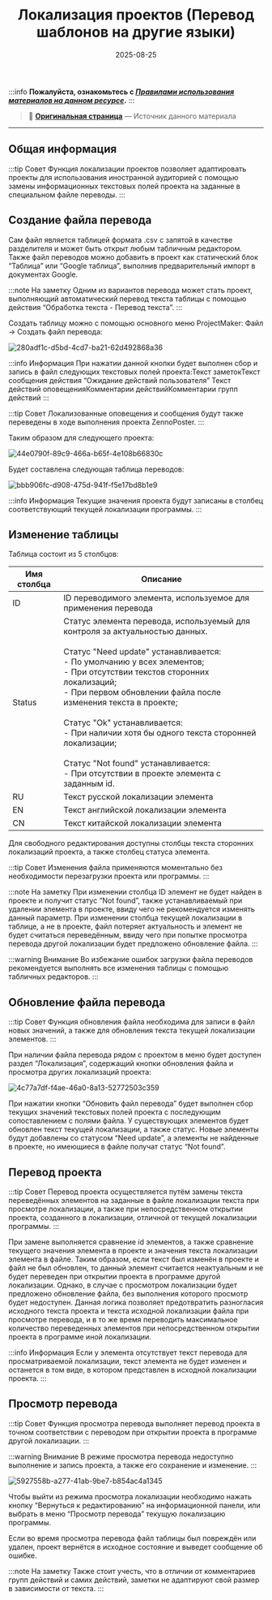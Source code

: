 ﻿---
sidebar_position: 10
title: "Локализация проектов (Перевод шаблонов на другие языки)"
description: ""
date: "2025-08-25"
converted: true
originalFile: "Локализация проектов (Перевод шаблонов на другие языки).txt"
targetUrl: "https://zennolab.atlassian.net/wiki/spaces/RU/pages/744423487"
---
:::info **Пожалуйста, ознакомьтесь с [*Правилами использования материалов на данном ресурсе*](../Disclaimer).**
:::

> 🔗 **[Оригинальная страница](https://zennolab.atlassian.net/wiki/spaces/RU/pages/744423487)** — Источник данного материала

_______________________________________________  

## Общая информация

:::tip Совет
Функция локализации проектов позволяет адаптировать проекты для использования иностранной аудиторией с помощью замены информационных текстовых полей проекта на заданные в специальном файле переводы.
:::

## Создание файла перевода

Сам файл является таблицей формата .csv с запятой в качестве разделителя и может быть открыт любым табличным редактором. Также файл переводов можно добавить в проект как статический блок “Таблица” или “Google таблица”, выполнив предварительный импорт в документах Google.

:::note На заметку
Одним из вариантов перевода может стать проект, выполняющий автоматический перевод текста таблицы с помощью действия “Обработка текста - Перевод текста”.
:::

Создать таблицу можно с помощью основного меню ProjectMaker: Файл → Создать файл перевода:

![280adf1c-d5bd-4cd7-ba21-62d492868a36](./assets/Локализация_проектов_(Перевод_шаблонов_на_другие_языки)/Локализация_проектов_(Перевод_шаблонов_на_другие_языки)_pic1.png)



:::info Информация
При нажатии данной кнопки будет выполнен сбор и запись в файл следующих текстовых полей проекта:Текст заметокТекст сообщения действия “Ожидание действий пользователя” Текст действий оповещенияКомментарии действийКомментарии групп действий
:::

:::tip Совет
Локализованные оповещения и сообщения будут также переведены в ходе выполнения проекта ZennoPoster.
:::

Таким образом для следующего проекта:

![44e0790f-89c9-466a-b65f-4e108b66830c](./assets/Локализация_проектов_(Перевод_шаблонов_на_другие_языки)/Локализация_проектов_(Перевод_шаблонов_на_другие_языки)_pic2.png)



Будет составлена следующая таблица переводов:

![bbb906fc-d908-475d-941f-f5e17bd8b1e9](./assets/Локализация_проектов_(Перевод_шаблонов_на_другие_языки)/Локализация_проектов_(Перевод_шаблонов_на_другие_языки)_pic3.png)



:::info Информация
Текущие значения проекта будут записаны в столбец соответствующий текущей локализации программы.
:::

## Изменение таблицы

Таблица состоит из 5 столбцов:

| **Имя столбца** | **Описание** |
| --- | --- |
| ID | ID переводимого элемента, используемое для применения перевода |
| Status | Статус элемента перевода, используемый для контроля за актуальностью данных.<br/><br/>Статус "Need update" устанавливается:<br/>- По умолчанию у всех элементов;<br/>- При отсутствии текстов сторонних локализаций;<br/>- При первом обновлении файла после изменения текста в проекте;<br/><br/>Статус "Ok" устанавливается:<br/>- При наличии хотя бы одного текста сторонней локализации;<br/><br/>Статус "Not found" устанавливается:<br/>- При отсутствии в проекте элемента с заданным id. |
| RU | Текст русской локализации элемента |
| EN | Текст английской локализации элемента |
| CN | Текст китайской локализации элемента |

Для свободного редактирования доступны столбцы текста сторонних локализаций проекта, а также столбец статуса элемента.

:::tip Совет
Изменения файла применяются моментально без необходимости перезагрузки проекта или программы.
:::

:::note На заметку
При изменении столбца ID элемент не будет найден в проекте и получит статус “Not found”, также устанавливаемый при удалении элемента в проекте, ввиду чего не рекомендуется изменять данный параметр. При изменении столбца текущей локализации в таблице, а не в проекте, файл потеряет актуальность и элемент не будет считаться переведённым, ввиду чего при попытке просмотра перевода другой локализации будет предложено обновление файла.
:::

:::warning Внимание
Во избежание ошибок загрузки файла переводов рекомендуется выполнять все изменения таблицы с помощью табличных редакторов.
:::

## Обновление файла перевода

:::tip Совет
Функция обновления файла необходима для записи в файл новых значений, а также для обновления текста текущей локализации элементов.
:::

При наличии файла перевода рядом с проектом в меню будет доступен раздел “Локализация”, содержащий кнопки обновления файла и просмотра других локализаций проекта:

![4c77a7df-f4ae-46a0-8a13-52772503c359](./assets/Локализация_проектов_(Перевод_шаблонов_на_другие_языки)/Локализация_проектов_(Перевод_шаблонов_на_другие_языки)_pic4.png)



При нажатии кнопки “Обновить файл перевода” будет выполнен сбор текущих значений текстовых полей проекта с последующим сопоставлением с полями файла. У существующих элементов будет обновлен текст текущей локализации, а также статус. Новые элементы будут добавлены со статусом “Need update”, а элементы не найденные в проекте, но имеющиеся в файле получат статус “Not found”.

## Перевод проекта

:::tip Совет
Перевод проекта осуществляется путём замены текста переведённых элементов на заданные в файле локализации текста при просмотре локализации, а также при непосредственном открытии проекта, созданного в локализации, отличной от текущей локализации программы.
:::

При замене выполняется сравнение id элементов, а также сравнение текущего значения элемента в проекте и значения текста локализации элемента в файле. Таким образом, если текст был изменён в проекте и файл не был обновлен, то данный элемент считается неактуальным и не будет переведен при открытии проекта в программе другой локализации. Однако, в случае с просмотром локализации будет предложено обновление файла, без выполнения которого просмотр будет недоступен. Данная логика позволяет предотвратить разногласия исходного текста проекта и текста исходной локализации файла при просмотре перевода, и в то же время переводить максимальное количество переведенных элементов при непосредственном открытии проекта в программе иной локализации. 

:::info Информация
Если у элемента отсутствует текст перевода для просматриваемой локализации, текст элемента не будет изменен и останется в том виде, в котором представлен в исходной локализации проекта.
:::

## Просмотр перевода

:::tip Совет
Функция просмотра перевода выполняет перевод проекта в точном соответствии с переводом при открытии проекта в программе другой локализации.
:::

:::warning Внимание
В режиме просмотра перевода недоступно выполнение и запись проекта, а также его сохранение и изменение.
:::

![5927558b-a277-41ab-9be7-b854ac4a1345](./assets/Локализация_проектов_(Перевод_шаблонов_на_другие_языки)/Локализация_проектов_(Перевод_шаблонов_на_другие_языки)_pic5.png)



Чтобы выйти из режима просмотра локализации необходимо нажать кнопку “Вернуться к редактированию” на информационной панели, или выбрать в меню “Просмотр перевода” текущую локализацию программы.

Если во время просмотра перевода файл таблицы был повреждён или удален, проект вернётся в исходное состояние и выведет сообщение об ошибке.

:::note На заметку
Также стоит учесть, что в отличии от комментариев групп действий и самих действий, заметки не адаптируют свой размер в зависимости от текста.
:::